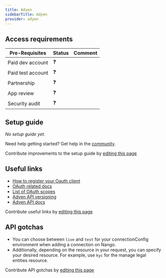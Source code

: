 ```yaml
---
title: Adyen
sidebarTitle: Adyen
provider: adyen
---
```



<Overview />
<PreBuiltTooling provider={providers[pageMetadata.provider]} />
<PreBuiltUseCases />

## Access requirements
| Pre-Requisites | Status | Comment|
| - | - | - |
| Paid dev account | ❓ |  |
| Paid test account | ❓ |  |
| Partnership | ❓ | |
| App review | ❓ |  |
| Security audit | ❓ | |



## Setup guide

_No setup guide yet._

<Tip>Need help getting started? Get help in the [community](https://nango.dev/slack).</Tip>

<Note>Contribute improvements to the setup guide by [editing this page](https://github.com/nangohq/nango/tree/master/docs-v2/integrations/all/insightly.mdx)</Note>


## Useful links

-   [How to register your Oauth client](https://docs.adyen.com/development-resources/oauth/integration/#step-1-register-your-client)
-   [OAuth related docs](https://docs.adyen.com/development-resources/oauth/integration/)
-   [List of OAuth scopes](https://docs.adyen.com/development-resources/oauth/scopes)
-   [Adyen API versioning](https://docs.adyen.com/development-resources/versioning/)
-   [Adyen API docs](https://docs.adyen.com/development-resources/)

<Note>Contribute useful links by [editing this page](https://github.com/nangohq/nango/tree/master/docs-v2/integrations/all/insightly.mdx)</Note>

## API gotchas

- You can choose between `live` and `test` for your connectionConfig environment when adding a connection on Nango.
- Additionally, depending on the resource in your request, you can specify your desired resource. For example, use `kyc` for the manage legal entities resource.

<Note>Contribute API gotchas by [editing this page](https://github.com/nangohq/nango/tree/master/docs-v2/integrations/all/adyen.mdx)</Note>
